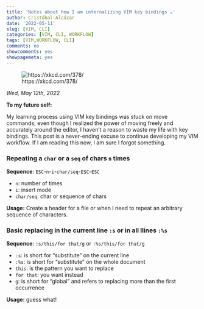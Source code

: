 ```yaml
---
title: 'Notes about how I am internalizing VIM key bindings ☕'
author: Cristóbal Alcázar
date: '2022-05-11'
slug: [VIM, CLI]
categories: [VIM, CLI, WORKFLOW]
tags: [VIM,WORKFLOW, CLI]
comments: no
showcomments: yes
showpagemeta: yes
---
```


![https://xkcd.com/378/](https://imgs.xkcd.com/comics/real_programmers.png)

_Wed, May 12th, 2022_

**To my future self:**

My learning process using VIM key bindings was stuck on move commands; even though
I realized the power of moving freely and accurately around the editor, I haven't
a reason to waste my life with key bindings. This post is a never-ending excuse to
continue developing my VIM workflow. If I am reading this now, I am sure I forgot
something.


### Repeating a `char` or a `seq` of chars `n` times

**Sequence**: `ESC`-`n`-`i`-`char/seq`-`ESC`-`ESC`

* `n`: number of times
* `i`: insert mode
* `char/seq`: char or sequence of chars

**Usage:** Create a header for a file or when I need to repeat an arbitrary sequence
of characters.

<script id="asciicast-J51Zv4rYzqsb2n6RUeM6iSqN4" src="https://asciinema.org/a/J51Zv4rYzqsb2n6RUeM6iSqN4.js" async data-autoplay="true" data-cols="84" data-rows="7" data-loop="1" data-speed="1.5"></script>

### Basic replacing in the current line `:s` or in all llines `:%s`

**Sequence**: `:s/this/for that/g` or `:%s/this/for that/g`

* `:s`: is short for "substitute" on the current line
* `:%s`: is short for "substitute" on the whole document
* `this`: is the pattern you want to replace
* `for that`: you want instead
* `g`: is short for "global" and refers to replacing more than the first
occurrence

**Usage:** guess what!

<script id="asciicast-KSRic1uaEZi9SByNEFbYb3YRK" src="https://asciinema.org/a/KSRic1uaEZi9SByNEFbYb3YRK.js" async data-autoplay="true" data-cols="84" data-rows="10" data-loop="1" data-speed="1.5"></script>


